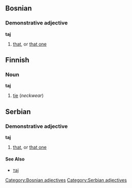 ==Bosnian==
===Demonstrative adjective===
'''taj'''
#[[that]], or [[that one]]
[[Category:Bosnian adjectives]]

==Finnish==
===Noun===
'''taj'''
#[[tie]] (''neckwear'')

==Serbian==
===Demonstrative adjective===
'''taj'''
#[[that]], or [[that one]]
[[Category:Serbian adjectives]]
====See Also====
*[[тај]]